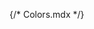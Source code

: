 {/* Colors.mdx */}


<Meta title="System/Colors" />

<ColorPalette>
  <ColorItem
    title="theme.color.greyscale"
    subtitle="Some of the greys"
    colors={{ White: '#FFFFFF', Alabaster: '#F8F8F8', Concrete: '#F3F3F3' }}
  />
  <ColorItem
    title="theme.color.primary"
    subtitle="Coral"
    colors={{ WildWatermelon: '#FF4785' }}
  />
  <ColorItem
    title="theme.color.secondary"
    subtitle="Ocean"
    colors={{ DodgerBlue: '#1EA7FD' }}
  />
  <ColorItem
    title="theme.color.positive"
    subtitle="Green"
    colors={{
      Apple: 'rgba(102,191,60,1)',
      Apple80: 'rgba(102,191,60,.8)',
      Apple60: 'rgba(102,191,60,.6)',
      Apple30: 'rgba(102,191,60,.3)',
    }}
  />
</ColorPalette>
